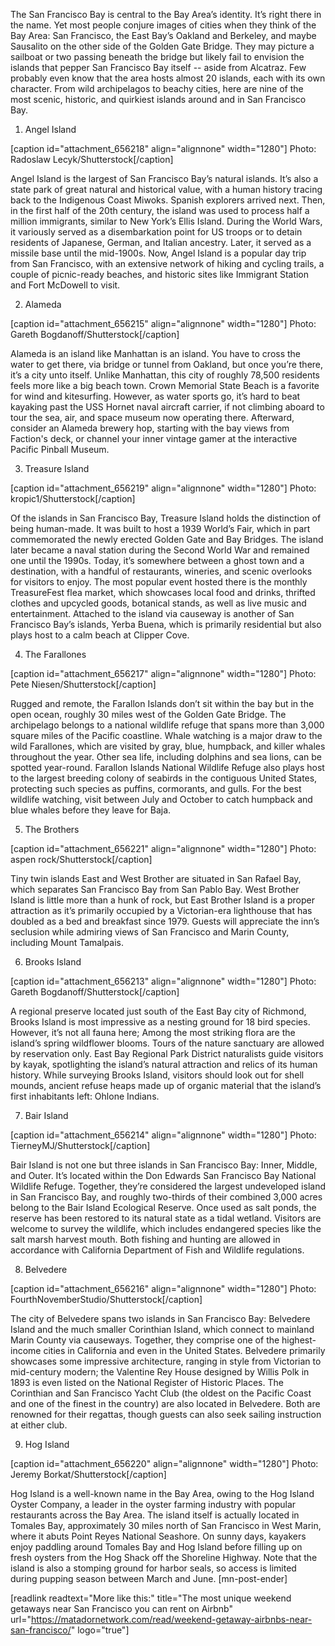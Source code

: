 The San Francisco Bay is central to the Bay Area’s identity. It’s right there in the name. Yet most people conjure images of cities when they think of the Bay Area: San Francisco, the East Bay’s Oakland and Berkeley, and maybe Sausalito on the other side of the Golden Gate Bridge. They may picture a sailboat or two passing beneath the bridge but likely fail to envision the islands that pepper San Francisco Bay itself -- aside from Alcatraz. Few probably even know that the area hosts almost 20 islands, each with its own character. From wild archipelagos to beachy cities, here are nine of the most scenic, historic, and quirkiest islands around and in San Francisco Bay.

1. Angel Island

[caption id="attachment_656218" align="alignnone" width="1280"] Photo: Radoslaw Lecyk/Shutterstock[/caption] 

Angel Island is the largest of San Francisco Bay’s natural islands. It’s also a state park of great natural and historical value, with a human history tracing back to the Indigenous Coast Miwoks. Spanish explorers arrived next. Then, in the first half of the 20th century, the island was used to process half a million immigrants, similar to New York’s Ellis Island. During the World Wars, it variously served as a disembarkation point for US troops or to detain residents of Japanese, German, and Italian ancestry. Later, it served as a missile base until the mid-1900s. Now, Angel Island is a popular day trip from San Francisco, with an extensive network of hiking and cycling trails, a couple of picnic-ready beaches, and historic sites like Immigrant Station and Fort McDowell to visit. 

2. Alameda

[caption id="attachment_656215" align="alignnone" width="1280"] Photo: Gareth Bogdanoff/Shutterstock[/caption]

Alameda is an island like Manhattan is an island. You have to cross the water to get there, via bridge or tunnel from Oakland, but once you’re there, it’s a city unto itself. Unlike Manhattan, this city of roughly 78,500 residents feels more like a big beach town. Crown Memorial State Beach is a favorite for wind and kitesurfing. However, as water sports go, it’s hard to beat kayaking past the USS Hornet naval aircraft carrier, if not climbing aboard to tour the sea, air, and space museum now operating there. Afterward, consider an Alameda brewery hop, starting with the bay views from Faction's deck, or channel your inner vintage gamer at the interactive Pacific Pinball Museum.

3. Treasure Island

[caption id="attachment_656219" align="alignnone" width="1280"] Photo:  kropic1/Shutterstock[/caption] 

Of the islands in San Francisco Bay, Treasure Island holds the distinction of being human-made. It was built to host a 1939 World’s Fair, which in part commemorated the newly erected Golden Gate and Bay Bridges. The island later became a naval station during the Second World War and remained one until the 1990s. Today, it’s somewhere between a ghost town and a destination, with a handful of restaurants, wineries, and scenic overlooks for visitors to enjoy. The most popular event hosted there is the monthly TreasureFest flea market, which showcases local food and drinks, thrifted clothes and upcycled goods, botanical stands, as well as live music and entertainment. Attached to the island via causeway is another of San Francisco Bay’s islands, Yerba Buena, which is primarily residential but also plays host to a calm beach at Clipper Cove. 

4. The Farallones

[caption id="attachment_656217" align="alignnone" width="1280"] Photo: Pete Niesen/Shutterstock[/caption]

Rugged and remote, the Farallon Islands don’t sit within the bay but in the open ocean, roughly 30 miles west of the Golden Gate Bridge. The archipelago belongs to a national wildlife refuge that spans more than 3,000 square miles of the Pacific coastline. Whale watching is a major draw to the wild Farallones, which are visited by gray, blue, humpback, and killer whales throughout the year. Other sea life, including dolphins and sea lions, can be spotted year-round. Farallon Islands National Wildlife Refuge also plays host to the largest breeding colony of seabirds in the contiguous United States, protecting such species as puffins, cormorants, and gulls. For the best wildlife watching, visit between July and October to catch humpback and blue whales before they leave for Baja.

5. The Brothers

[caption id="attachment_656221" align="alignnone" width="1280"] Photo: aspen rock/Shutterstock[/caption]

Tiny twin islands East and West Brother are situated in San Rafael Bay, which separates San Francisco Bay from San Pablo Bay. West Brother Island is little more than a hunk of rock, but East Brother Island is a proper attraction as it’s primarily occupied by a Victorian-era lighthouse that has doubled as a bed and breakfast since 1979. Guests will appreciate the inn’s seclusion while admiring views of San Francisco and Marin County, including Mount Tamalpais.

6. Brooks Island

[caption id="attachment_656213" align="alignnone" width="1280"] Photo: Gareth Bogdanoff/Shutterstock[/caption]

A regional preserve located just south of the East Bay city of Richmond, Brooks Island is most impressive as a nesting ground for 18 bird species. However, it’s not all fauna here; Among the most striking flora are the island’s spring wildflower blooms. Tours of the nature sanctuary are allowed by reservation only. East Bay Regional Park District naturalists guide visitors by kayak, spotlighting the island’s natural attraction and relics of its human history. While surveying Brooks Island, visitors should look out for shell mounds, ancient refuse heaps made up of organic material that the island’s first inhabitants left: Ohlone Indians. 

7. Bair Island

[caption id="attachment_656214" align="alignnone" width="1280"] Photo: TierneyMJ/Shutterstock[/caption]

Bair Island is not one but three islands in San Francisco Bay: Inner, Middle, and Outer. It’s located within the Don Edwards San Francisco Bay National Wildlife Refuge. Together, they’re considered the largest undeveloped island in San Francisco Bay, and roughly two-thirds of their combined 3,000 acres belong to the Bair Island Ecological Reserve. Once used as salt ponds, the reserve has been restored to its natural state as a tidal wetland. Visitors are welcome to survey the wildlife, which includes endangered species like the salt marsh harvest mouth. Both fishing and hunting are allowed in accordance with California Department of Fish and Wildlife regulations. 

8. Belvedere

[caption id="attachment_656216" align="alignnone" width="1280"] Photo: FourthNovemberStudio/Shutterstock[/caption] 

The city of Belvedere spans two islands in San Francisco Bay: Belvedere Island and the much smaller Corinthian Island, which connect to mainland Marin County via causeways. Together, they comprise one of the highest-income cities in California and even in the United States. Belvedere primarily showcases some impressive architecture, ranging in style from Victorian to mid-century modern; the Valentine Rey House designed by Willis Polk in 1893 is even listed on the National Register of Historic Places. The Corinthian and San Francisco Yacht Club (the oldest on the Pacific Coast and one of the finest in the country) are also located in Belvedere. Both are renowned for their regattas, though guests can also seek sailing instruction at either club.

9. Hog Island

[caption id="attachment_656220" align="alignnone" width="1280"] Photo: Jeremy Borkat/Shutterstock[/caption]

Hog Island is a well-known name in the Bay Area, owing to the Hog Island Oyster Company, a leader in the oyster farming industry with popular restaurants across the Bay Area. The island itself is actually located in Tomales Bay, approximately 30 miles north of San Francisco in West Marin, where it abuts Point Reyes National Seashore. On sunny days, kayakers enjoy paddling around Tomales Bay and Hog Island before filling up on fresh oysters from the Hog Shack off the Shoreline Highway. Note that the island is also a stomping ground for harbor seals, so access is limited during pupping season between March and June. [mn-post-ender]

[readlink readtext="More like this:" title="The most unique weekend getaways near San Francisco you can rent on Airbnb"  url="https://matadornetwork.com/read/weekend-getaway-airbnbs-near-san-francisco/" logo="true"]
